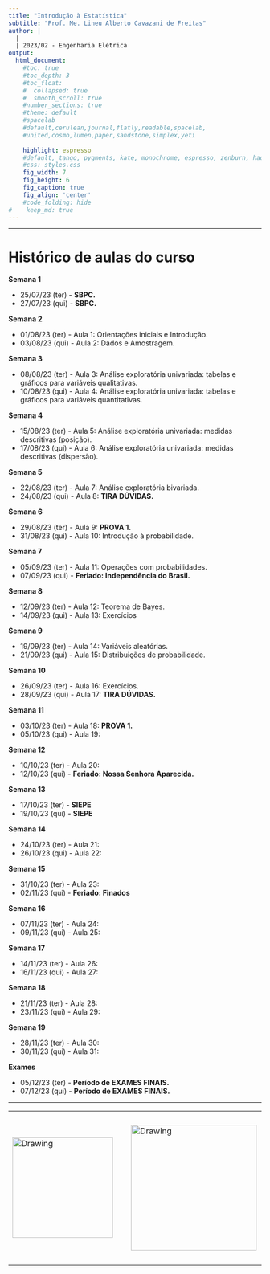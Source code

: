 ```yaml
---
title: "Introdução à Estatística"
subtitle: "Prof. Me. Lineu Alberto Cavazani de Freitas"
author: |
  |
  | 2023/02 - Engenharia Elétrica
output:
  html_document:                    
    #toc: true                       
    #toc_depth: 3                    
    #toc_float:                      
    #  collapsed: true
    #  smooth_scroll: true
    #number_sections: true           
    #theme: default
    #spacelab
    #default,cerulean,journal,flatly,readable,spacelab,
    #united,cosmo,lumen,paper,sandstone,simplex,yeti
    
    highlight: espresso
    #default, tango, pygments, kate, monochrome, espresso, zenburn, haddock, and textmate
    #css: styles.css                
    fig_width: 7                    
    fig_height: 6                   
    fig_caption: true               
    fig_align: 'center'
    #code_folding: hide              
#    keep_md: true
---
```


---

# Histórico de aulas do curso

**Semana 1**

 - 25/07/23 (ter) - **SBPC.**
 - 27/07/23 (qui) - **SBPC.**

**Semana 2**

 - 01/08/23 (ter) - Aula 1: Orientações iniciais e Introdução.
 - 03/08/23 (qui) - Aula 2: Dados e Amostragem.

**Semana 3**

 - 08/08/23 (ter) - Aula 3: Análise exploratória univariada: tabelas e gráficos para variáveis qualitativas.
 - 10/08/23 (qui) - Aula 4: Análise exploratória univariada: tabelas e gráficos para variáveis quantitativas.

**Semana 4**

 - 15/08/23 (ter) - Aula 5: Análise exploratória univariada: medidas descritivas (posição).
 - 17/08/23 (qui) - Aula 6: Análise exploratória univariada: medidas descritivas (dispersão).

**Semana 5**

 - 22/08/23 (ter) - Aula 7: Análise exploratória bivariada.
 - 24/08/23 (qui) - Aula 8: **TIRA DÚVIDAS.**

**Semana 6**

 - 29/08/23 (ter) - Aula 9: **PROVA 1.**
 - 31/08/23 (qui) - Aula 10: Introdução à probabilidade.

**Semana 7**

 - 05/09/23 (ter) - Aula 11: Operações com probabilidades.
 - 07/09/23 (qui) - **Feriado: Independência do Brasil.**

**Semana 8**

 - 12/09/23 (ter) - Aula 12: Teorema de Bayes.
 - 14/09/23 (qui) - Aula 13: Exercícios

**Semana 9**

 - 19/09/23 (ter) - Aula 14: Variáveis aleatórias.
 - 21/09/23 (qui) - Aula 15: Distribuições de probabilidade.

**Semana 10**

 - 26/09/23 (ter) - Aula 16: Exercícios.
 - 28/09/23 (qui) - Aula 17: **TIRA DÚVIDAS.**

**Semana 11**

 - 03/10/23 (ter) - Aula 18: **PROVA 1.**
 - 05/10/23 (qui) - Aula 19:

**Semana 12**

 - 10/10/23 (ter) - Aula 20:
 - 12/10/23 (qui) - **Feriado: Nossa Senhora Aparecida.**

**Semana 13**

 - 17/10/23 (ter) - **SIEPE**
 - 19/10/23 (qui) - **SIEPE**

**Semana 14**

 - 24/10/23 (ter) - Aula 21:
 - 26/10/23 (qui) - Aula 22:

**Semana 15**

 - 31/10/23 (ter) - Aula 23:
 - 02/11/23 (qui) - **Feriado: Finados**

**Semana 16**

 - 07/11/23 (ter) - Aula 24:
 - 09/11/23 (qui) - Aula 25:

**Semana 17**

 - 14/11/23 (ter) - Aula 26:
 - 16/11/23 (qui) - Aula 27:

**Semana 18**

 - 21/11/23 (ter) - Aula 28:
 - 23/11/23 (qui) - Aula 29:

**Semana 19**

 - 28/11/23 (ter) - Aula 30:
 - 30/11/23 (qui) - Aula 31:
 
**Exames**

 - 05/12/23 (ter) - **Período de EXAMES FINAIS.**
 - 07/12/23 (qui) - **Período de EXAMES FINAIS.**

---

<center>

<table><tr>

<td> <img src="img/ufpr-transparent-600px.png" alt="Drawing" style="width: 200px;"/> </td>

<td> &nbsp; &nbsp; &nbsp; &nbsp; &nbsp; &nbsp; </td>

<td> <img src="img/dest-texto-2.png" alt="Drawing" style="width: 250px;"/> </td>

<td> &nbsp; &nbsp; &nbsp; &nbsp; &nbsp; &nbsp; </td>

<td> <img src="img/leg.png" alt="Drawing" style="width: 300px;"/> </td>

</center>


<div class="tocify-extend-page" data-unique="tocify-extend-page" style="height: 0;"></div>